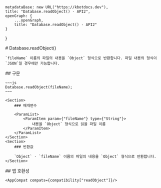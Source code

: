 
    metadataBase: new URL("https://kbotdocs.dev"),
    title: "Database.readObject() - API2",
    openGraph: {
        ...openGraph,
        title: "Database.readObject() - API2"
    }
}

<Section>
    # Database.readObject()

    `fileName` 이름의 파일의 내용을 `Object` 형식으로 반환합니다. 파일 내용의 형식이 `JSON`일 경우에만 가능합니다.
</Section>
<Section>
    ## 구문

    ~~~js
    Database.readObject(fileName);
    ~~~

    <Section>
        ### 매개변수

        <ParamList>
            <ParamItem param={"fileName"} type={"String"}>
                내용을 `Object` 형식으로 읽을 파일 이름
            </ParamItem>
        </ParamList>
    </Section>
    <Section>
        ### 반환값

        `Object` - `fileName` 이름의 파일의 내용을 `Object` 형식으로 반환합니다.
    </Section>
</Section>
<Section>
    ## 앱 호환성

    <AppCompat compats={compatibility["readObject"]}/>
</Section>